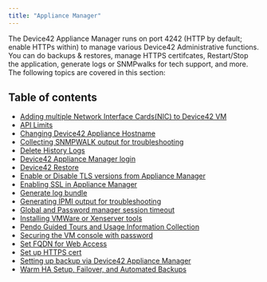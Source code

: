 ```yaml
---
title: "Appliance Manager"
---
```


The Device42 Appliance Manager runs on port 4242 (HTTP by default; enable HTTPs within) to manage various Device42 Administrative functions. You can do backups & restores, manage HTTPS certifcates, Restart/Stop the application, generate logs or SNMPwalks for tech support, and more. The following topics are covered in this section:

## Table of contents

- [Adding multiple Network Interface Cards(NIC) to Device42 VM](administration/appliance-manager/adding-multiple-network-interface-cardsnic-to-device42-vm.md)
- [API Limits](administration/appliance-manager/api-limits.md)
- [Changing Device42 Appliance Hostname](administration/appliance-manager/changing-device42-appliance-hostname.md)
- [Collecting SNMPWALK output for troubleshooting](administration/appliance-manager/collecting-snmpwalk-output-for-troubleshooting.md)
- [Delete History Logs](administration/appliance-manager/delete-history-logs.md)
- [Device42 Appliance Manager login](administration/appliance-manager/device42-appliance-manager-login.mdx)
- [Device42 Restore](administration/appliance-manager/device42-restore.md)
- [Enable or Disable TLS versions from Appliance Manager](administration/appliance-manager/enable-or-disable-tls-versions-from-appliance-manager.md)
- [Enabling SSL in Appliance Manager](administration/appliance-manager/enabling-ssl-in-appliance-manager.md)
- [Generate log bundle](administration/appliance-manager/generate-log-bundle.mdx)
- [Generating IPMI output for troubleshooting](administration/appliance-manager/generating-ipmi-output-for-troubleshooting.md)
- [Global and Password manager session timeout](global-and-password-manager-session-timeout.md)
- [Installing VMWare or Xenserver tools](administration/appliance-manager/installing-vmware-or-xenserver-tools.md)
- [Pendo Guided Tours and Usage Information Collection](administration/appliance-manager/pendo-guided-tours-and-usage-information-collection.md)
- [Securing the VM console with password](administration/appliance-manager/securing-the-vm-console-with-password.md)
- [Set FQDN for Web Access](administration/appliance-manager/set-fqdn-for-web-access.md)
- [Set up HTTPS cert](administration/appliance-manager/set-up-https-cert.md)
- [Setting up backup via Device42 Appliance Manager](administration/appliance-manager/setting-up-backup-device42-appliance-manager.mdx)
- [Warm HA Setup, Failover, and Automated Backups](administration/appliance-manager/warm-ha-setup-failover-and-automated-backups.md)
